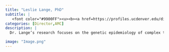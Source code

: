 ```yaml
---
title: "Leslie Lange, PhD"
subtitle: |
   <font color="#9900FF"><u><b><a href=https://profiles.ucdenver.edu/display/12755888>Website</a> </b></u></font> 
categories: [Director,AMC]
description: |
  Dr. Lange’s research focuses on the genetic epidemiology of complex traits, primarily regarding cardiovascular disease, obesity, diabetes and pulmonary related phenotypes. Particular areas of focus include genetics studies in understudied minorities and facilitating large multi-study genetic collaborations. She is currently involved in several genetic consortia, including the Trans-Omics for Precision Medicine (TOPMed) Program, the Cohorts for Heart and Aging Research in Genomic Epidemiology (CHARGE) and Accelerating Medicines Partnership for Type 2 Diabetes (AMP T2D). She is a co-investigator in the Jackson Heart Study (JHS), a longitudinal study of African Americans from Jackson, MS, and I co-lead the JHS Genetics committee. She also works with data from a number of other studies, including the Cardiovascular Health Study (CHS), Multi-Ethnic Study of Atherosclerosis (MESA), and the REasons for Geographic and Racial Differences in Stroke (REGARDS) study.

image: "Image.png"
---
```


<!-- ## About  -->
<!-- Dr. Lange’s research focuses on the genetic epidemiology of complex traits, primarily regarding cardiovascular disease, obesity, diabetes and pulmonary related phenotypes. Particular areas of focus include genetics studies in understudied minorities and facilitating large multi-study genetic collaborations. She is currently involved in several genetic consortia, including the Trans-Omics for Precision Medicine (TOPMed) Program, the Cohorts for Heart and Aging Research in Genomic Epidemiology (CHARGE) and Accelerating Medicines Partnership for Type 2 Diabetes (AMP T2D). She is a co-investigator in the Jackson Heart Study (JHS), a longitudinal study of African Americans from Jackson, MS, and I co-lead the JHS Genetics committee. She also works with data from a number of other studies, including the Cardiovascular Health Study (CHS), Multi-Ethnic Study of Atherosclerosis (MESA), and the REasons for Geographic and Racial Differences in Stroke (REGARDS) study. -->